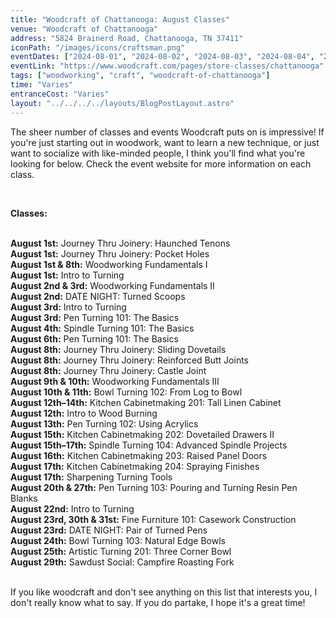 ```yaml
---
title: "Woodcraft of Chattanooga: August Classes"
venue: "Woodcraft of Chattanooga"
address: "5824 Brainerd Road, Chattanooga, TN 37411"
iconPath: "/images/icons/craftsman.png"
eventDates: ["2024-08-01", "2024-08-02", "2024-08-03", "2024-08-04", "2024-08-06", "2024-08-08", "2024-08-09", "2024-08-10", "2024-08-11", "2024-08-12", "2024-08-13", "2024-08-15", "2024-08-16", "2024-08-17", "2024-08-20", "2024-08-22", "2024-08-23", "2024-08-24", "2024-08-25", "2024-08-27", "2024-08-29", "2024-08-30", "2024-08-31"]
eventLink: "https://www.woodcraft.com/pages/store-classes/chattanooga"
tags: ["woodworking", "craft", "woodcraft-of-chattanooga"]
time: "Varies"
entranceCost: "Varies"
layout: "../../../../layouts/BlogPostLayout.astro"
---
```


The sheer number of classes and events Woodcraft puts on is impressive! If you're just starting out in woodwork, want to learn a new technique, or just want to socialize with like-minded people, I think you'll find what you're looking for below. Check the event website for more information on each class.

<br />
<b><p style={{ fontSize: "20px" }}>Classes:</p></b>
<br />
<b>August 1st:</b> Journey Thru Joinery: Haunched Tenons  
<br />
<b>August 1st:</b> Journey Thru Joinery: Pocket Holes  
<br />
<b>August 1st & 8th:</b> Woodworking Fundamentals I  
<br />
<b>August 1st:</b> Intro to Turning  
<br />
<b>August 2nd & 3rd:</b> Woodworking Fundamentals II  
<br />
<b>August 2nd:</b> DATE NIGHT: Turned Scoops  
<br />
<b>August 3rd:</b> Intro to Turning  
<br />
<b>August 3rd:</b> Pen Turning 101: The Basics  
<br />
<b>August 4th:</b> Spindle Turning 101: The Basics  
<br />
<b>August 6th:</b> Pen Turning 101: The Basics  
<br />
<b>August 8th:</b> Journey Thru Joinery: Sliding Dovetails  
<br />
<b>August 8th:</b> Journey Thru Joinery: Reinforced Butt Joints  
<br />
<b>August 8th:</b> Journey Thru Joinery: Castle Joint  
<br />
<b>August 9th & 10th:</b> Woodworking Fundamentals III  
<br />
<b>August 10th & 11th:</b> Bowl Turning 102: From Log to Bowl  
<br />
<b>August 12th–14th:</b> Kitchen Cabinetmaking 201: Tall Linen Cabinet  
<br />
<b>August 12th:</b> Intro to Wood Burning  
<br />
<b>August 13th:</b> Pen Turning 102: Using Acrylics  
<br />
<b>August 15th:</b> Kitchen Cabinetmaking 202: Dovetailed Drawers II  
<br />
<b>August 15th–17th:</b> Spindle Turning 104: Advanced Spindle Projects  
<br />
<b>August 16th:</b> Kitchen Cabinetmaking 203: Raised Panel Doors  
<br />
<b>August 17th:</b> Kitchen Cabinetmaking 204: Spraying Finishes  
<br />
<b>August 17th:</b> Sharpening Turning Tools  
<br />
<b>August 20th & 27th:</b> Pen Turning 103: Pouring and Turning Resin Pen Blanks  
<br />
<b>August 22nd:</b> Intro to Turning  
<br />
<b>August 23rd, 30th & 31st:</b> Fine Furniture 101: Casework Construction  
<br />
<b>August 23rd:</b> DATE NIGHT: Pair of Turned Pens  
<br />
<b>August 24th:</b> Bowl Turning 103: Natural Edge Bowls  
<br />
<b>August 25th:</b> Artistic Turning 201: Three Corner Bowl  
<br />
<b>August 29th:</b> Sawdust Social: Campfire Roasting Fork  
<br /><br />

If you like woodcraft and don't see anything on this list that interests you, I don't really know what to say. If you do partake, I hope it's a great time!
